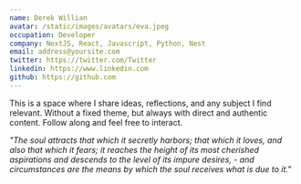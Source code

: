 ```yaml
---
name: Derek Willian
avatar: /static/images/avatars/eva.jpeg
occupation: Developer
company: NextJS, React, Javascript, Python, Nest
email: address@yoursite.com
twitter: https://twitter.com/Twitter
linkedin: https://www.linkedin.com
github: https://github.com
---
```


This is a space where I share ideas, reflections, and any subject I find relevant.
Without a fixed theme, but always with direct and authentic content. Follow along and feel free to interact.

<i>
  "The soul attracts that which it secretly harbors; that which it loves, and also that which it
  fears; it reaches the height of its most cherished aspirations and descends to the level of its
  impure desires, - and circumstances are the means by which the soul receives what is due to it."
</i>
